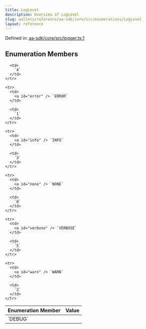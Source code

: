 ```yaml
---
title: LogLevel
description: Overview of LogLevel
slug: wallets/reference/aa-sdk/core/src/enumerations/LogLevel
layout: reference
---
```


Defined in: [aa-sdk/core/src/logger.ts:1](https://github.com/alchemyplatform/aa-sdk/blob/5b9429f0f16dcd4ff822527b8de589e19e88faa7/aa-sdk/core/src/logger.ts#L1)

## Enumeration Members

<table>
  <thead>
    <tr>
      <th align="left">Enumeration Member</th>
      <th align="left">Value</th>
    </tr>
  </thead>

  <tbody>
    <tr>
      <td>
        <a id="debug" /> `DEBUG`
      </td>

      <td>
        `4`
      </td>
    </tr>

    <tr>
      <td>
        <a id="error" /> `ERROR`
      </td>

      <td>
        `1`
      </td>
    </tr>

    <tr>
      <td>
        <a id="info" /> `INFO`
      </td>

      <td>
        `3`
      </td>
    </tr>

    <tr>
      <td>
        <a id="none" /> `NONE`
      </td>

      <td>
        `0`
      </td>
    </tr>

    <tr>
      <td>
        <a id="verbose" /> `VERBOSE`
      </td>

      <td>
        `5`
      </td>
    </tr>

    <tr>
      <td>
        <a id="warn" /> `WARN`
      </td>

      <td>
        `2`
      </td>
    </tr>

  </tbody>
</table>
